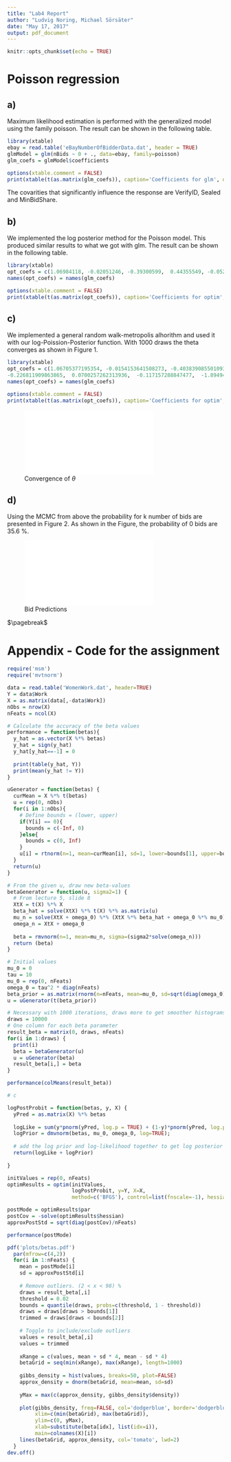 ```yaml
---
title: "Lab4 Report"
author: "Ludvig Noring, Michael Sörsäter"
date: "May 17, 2017"
output: pdf_document
---
```


```r
knitr::opts_chunk$set(echo = TRUE)
```

# Poisson regression 
## a)
Maximum likelihood estimation is performed with the generalized model using the family poisson.
The result can be shown in the following table.

``` r
library(xtable)
ebay = read.table('eBayNumberOfBidderData.dat', header = TRUE)
glmModel = glm(nBids ~ 0 + ., data=ebay, family=poisson)
glm_coefs = glmModel$coefficients

options(xtable.comment = FALSE)
print(xtable(t(as.matrix(glm_coefs)), caption='Coefficients for glm', digits=c(4)), type='latex')
```

The covarities that significantly influence the response are VerifyID, Sealed and MinBidShare.

## b)
We implemented the log posterior method for the Poisson model. This produced similar results to what we got with glm.
The result can be shown in the following table.

``` r
library(xtable)
opt_coefs = c(1.06984118, -0.02051246, -0.39300599,  0.44355549, -0.05246627, -0.22123840,  0.07069683, -0.12021767, -1.89198501)
names(opt_coefs) = names(glm_coefs)

options(xtable.comment = FALSE)
print(xtable(t(as.matrix(opt_coefs)), caption='Coefficients for optim', digits=c(4)), type='latex')
```

## c)
We implemented a general random walk-metropolis alhorithm and used it with our log-Poission-Posterior function. With 1000 draws the theta converges as shown in Figure 1.

``` r
library(xtable)
opt_coefs = c(1.06705377195354, -0.0154153641508273, -0.403839085501093,  0.441355909460263, -0.0505682910972162,
-0.226811909863865,  0.0700257262313936,  -0.117157288847477,  -1.89494590888938)
names(opt_coefs) = names(glm_coefs)

options(xtable.comment = FALSE)
print(xtable(t(as.matrix(opt_coefs)), caption='Coefficients for optim', digits=c(4)), type='latex')
```

![Convergence of $\theta$](plots/convergence.pdf)

## d)
Using the MCMC from above the probability for k number of bids are presented in Figure 2.
As shown in the Figure, the probability of 0 bids are 35.6 %.

![Bid Predictions](plots/femkrona.pdf)



$\pagebreak$

# Appendix - Code for the assignment

```r
require('msm')
require('mvtnorm')

data = read.table('WomenWork.dat', header=TRUE)
Y = data$Work
X = as.matrix(data[,-data$Work])
nObs = nrow(X)
nFeats = ncol(X)

# Calculate the accuracy of the beta values
performance = function(betas){
  y_hat = as.vector(X %*% betas)
  y_hat = sign(y_hat)
  y_hat[y_hat==-1] = 0
  
  print(table(y_hat, Y))
  print(mean(y_hat != Y))
}

uGenerator = function(betas) {
  curMean = X %*% t(betas)
  u = rep(0, nObs)
  for(i in 1:nObs){
    # Define bounds = (lower, upper)
    if(Y[i] == 0){
      bounds = c(-Inf, 0)
    }else{
      bounds = c(0, Inf)
    }
    u[i] = rtnorm(n=1, mean=curMean[i], sd=1, lower=bounds[1], upper=bounds[2])
  }
  return(u)
}

# From the given u, draw new beta-values
betaGenerator = function(u, sigma2=1) {
  # From lecture 5, slide 8
  XtX = t(X) %*% X
  beta_hat = solve(XtX) %*% t(X) %*% as.matrix(u)
  mu_n = solve(XtX + omega_0) %*% (XtX %*% beta_hat + omega_0 %*% mu_0)
  omega_n = XtX + omega_0
  
  beta = rmvnorm(n=1, mean=mu_n, sigma=(sigma2*solve(omega_n)))
  return (beta)
}

# Initial values
mu_0 = 0
tau = 10
mu_0 = rep(0, nFeats)
omega_0 = tau^2 * diag(nFeats)
beta_prior = as.matrix(rnorm(n=nFeats, mean=mu_0, sd=sqrt(diag(omega_0))))
u = uGenerator(t(beta_prior))

# Necessary with 1000 iterations, draws more to get smoother histograms
draws = 10000
# One column for each beta parameter
result_beta = matrix(0, draws, nFeats)
for(i in 1:draws) {
  print(i)
  beta = betaGenerator(u)
  u = uGenerator(beta)
  result_beta[i,] = beta
}

performance(colMeans(result_beta))

# c

logPostProbit = function(betas, y, X) {
  yPred = as.matrix(X) %*% betas
  
  logLike = sum(y*pnorm(yPred, log.p = TRUE) + (1-y)*pnorm(yPred, log.p = TRUE, lower.tail = FALSE))
  logPrior = dmvnorm(betas, mu_0, omega_0, log=TRUE);
  
  # add the log prior and log-likelihood together to get log posterior
  return(logLike + logPrior)
  
}

initValues = rep(0, nFeats)
optimResults = optim(initValues,
                     logPostProbit, y=Y, X=X,
                     method=c('BFGS'), control=list(fnscale=-1), hessian=TRUE)

postMode = optimResults$par
postCov = -solve(optimResults$hessian)
approxPostStd = sqrt(diag(postCov)/nFeats)

performance(postMode)

pdf('plots/betas.pdf')
  par(mfrow=c(4,2))
  for(i in 1:nFeats) {
    mean = postMode[i]
    sd = approxPostStd[i]
  
    # Remove outliers. (2 < x < 98) %
    draws = result_beta[,i]
    threshold = 0.02
    bounds = quantile(draws, probs=c(threshold, 1 - threshold))
    draws = draws[draws > bounds[1]]
    trimmed = draws[draws < bounds[2]]
    
    # Toggle to include/exclude outliers
    values = result_beta[,i]
    values = trimmed
    
    xRange = c(values, mean + sd * 4, mean - sd * 4)
    betaGrid = seq(min(xRange), max(xRange), length=1000)
    
    gibbs_density = hist(values, breaks=50, plot=FALSE)
    approx_density = dnorm(betaGrid, mean=mean, sd=sd)
    
    yMax = max(c(approx_density, gibbs_density$density))
    
    plot(gibbs_density, freq=FALSE, col='dodgerblue', border='dodgerblue',
         xlim=c(min(betaGrid), max(betaGrid)), 
         ylim=c(0, yMax),
         xlab=substitute(beta[idx], list(idx=i)),
         main=colnames(X)[i])
    lines(betaGrid, approx_density, col='tomato', lwd=2)
  }
dev.off()
```